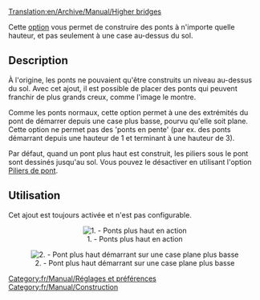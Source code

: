 [[Translation:en/Archive/Manual/Higher bridges]]


Cette [[fr/Archive/Manual/Settings/Options avancées|option]] vous permet de construire des ponts à n'importe quelle hauteur, et pas seulement à une case au-dessus du sol.

== Description ==
À l'origine, les ponts ne pouvaient qu'être construits un niveau au-dessus du sol. Avec cet ajout, il est possible de placer des ponts qui peuvent franchir de plus grands creux, comme l'image le montre.

Comme les ponts normaux, cette option permet à une des extrémités du pont de démarrer depuis une case plus basse, pourvu qu'elle soit plane. Cette option ne permet pas des 'ponts en pente' (par ex. des ponts démarrant depuis une hauteur de 1 et terminant à une hauteur de 3).

Par défaut, quand un pont plus haut est construit, les piliers sous le pont sont dessinés jusqu'au sol. Vous pouvez le désactiver en utilisant l'option [[fr/Archive/Manual/Settings/Piliers de pont|Piliers de pont]].

== Utilisation ==
Cet ajout est toujours activée et n'est pas configurable.

<center>[[File:en/Archive/Manual/Higher bridges.png|center|frame|1. - Ponts plus haut en action]]</center>

<center>[[File:en/Archive/Manual/Higher Bridges-Different Z.png|center|frame|2. - Pont plus haut démarrant sur une case plane plus basse]]</center>


[[Category:fr/Manual/Réglages et préférences]]
[[Category:fr/Manual/Construction]]